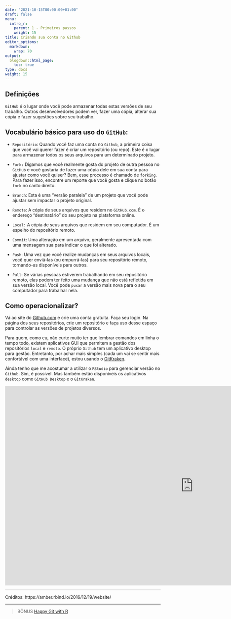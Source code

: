 ---
date: "2021-10-15T00:00:00+01:00"
draft: false
menu:
  intro_r:
    parent: 1 - Primeiros passos
    weight: 15
title: Criando sua conta no Github
editor_options: 
  markdown: 
    wrap: 70
output: 
  blogdown::html_page:
    toc: true
type: docs
weight: 15
---


## Definições

`GitHub` é o lugar onde você pode armazenar todas estas versões de seu trabalho. Outros desenvolvedores podem ver, fazer uma cópia, alterar sua cópia e fazer sugestões sobre seu trabalho.

## Vocabulário básico para uso do `GitHub`:

- `Repositório`: Quando você faz uma conta no `Github`, a primeira coisa que você vai querer fazer é criar um repositório (ou repo). Este é o lugar para armazenar todos os seus arquivos para um determinado projeto.

- `Fork:` Digamos que você realmente gosta do projeto de outra pessoa no `GitHub` e você gostaria de fazer uma cópia dele em sua conta para ajustar como você quiser? Bem, esse processo é chamado de `forking`. Para fazer isso, encontre um reporte que você gosta e clique no botão `fork` no canto direito.

- `Branch`: Esta é uma "versão paralela" de um projeto que você pode ajustar sem impactar o projeto original.

- `Remote`: A cópia de seus arquivos que residem no `GitHub.com`. É o endereço "destinatário" do seu projeto na plataforma online.

- `Local:` A cópia de seus arquivos que residem em seu computador. É um espelho do repositório remoto.

- `Commit`: Uma alteração em um arquivo, geralmente apresentada com uma mensagem sua para indicar o que foi alterado.

- `Push`: Uma vez que você realize mudanças em seus arquivos locais, você quer enviá-las (ou empurrá-las) para seu repositório remoto, tornando-as disponíveis para outros.

- `Pull`: Se várias pessoas estiverem trabalhando em seu repositório remoto, elas podem ter feito uma mudança que não está refletida em sua versão local. Você pode `puxar` a versão mais nova para o seu computador para trabalhar nela.

## Como operacionalizar?

Vá ao site do [Github.com](Github.com) e crie uma conta gratuita. Faça seu login. 
Na página dos seus repositórios, crie um repositório e faça uso desse espaço para controlar as versões de projetos diversos. 

Para quem, como eu, não curte muito ter que lembrar comandos em linha o tempo todo, existem aplicativos GUI que permitem a gestão dos repositórios `local` e `remoto`. O próprio `Github` tem um aplicativo desktop para gestão. Entretanto, por achar mais simples (cada um vai se sentir mais confortável com uma interface), estou usando o [GitKraken](https://www.gitkraken.com/). 

Ainda tenho que me acostumar a utilizar o `RStudio` para gerenciar versão no `Github`. Sim, é possível. Mas também estão disponíveis os aplicativos `desktop` como `GitHub Desktop` e o `GitKraken`. 

<iframe width="1218" height="645" src="https://www.youtube.com/embed/DL6BkIFxL9Q?list=PLqDTVtdD-5aOczVvI_Ga_1qKFtYof5XGB" title="YouTube video player" frameborder="0" allow="accelerometer; autoplay; clipboard-write; encrypted-media; gyroscope; picture-in-picture" allowfullscreen></iframe>

----

Créditos: https://amber.rbind.io/2016/12/19/website/

----

> BÔNUS [Happy Git with R](https://happygitwithr.com/)


